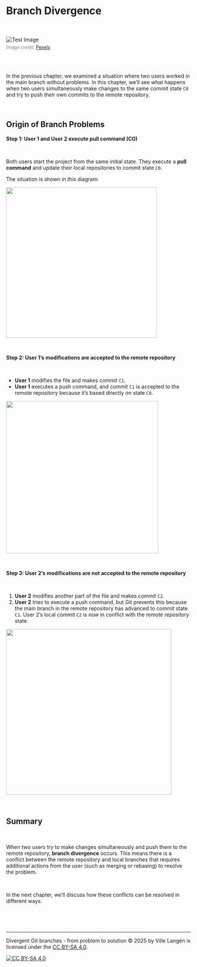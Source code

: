 # Branch Divergence{#divergences}

<br><br>
<img src="images/divergence.jpg" alt="Test Image" style="max-width: 100%; height: auto;">
<figcaption style="font-size: 0.9em; color: gray; margin-top: 5px;">
    Image credit: <a href="https://www.pexels.com/photo/a-woman-crying-for-help-7640773/" target="_blank">Pexels</a>
</figcaption>
<br><br>

In the previous chapter, we examined a situation where two users worked in the main branch without problems. In this chapter, we'll see what happens when two users simultaneously make changes to the same commit state `C0` and try to push their own commits to the remote repository.

\

## Origin of Branch Problems

**Step 1: User 1 and User 2 execute pull command (C0)**

\

Both users start the project from the same initial state. They execute a **pull command** and update their local repositories to commit state `C0`.

The situation is shown in this diagram:

![](images/divergent_branch1.png){width="410"}

\

**Step 2: User 1's modifications are accepted to the remote repository**

\

- **User 1** modifies the file and makes commit `C1`.
- **User 1** executes a push command, and commit `C1` is accepted to the remote repository because it's based directly on state `C0`.

![](images/divergent_branch2.png){width="415"}

\

**Step 3: User 2's modifications are not accepted to the remote repository**

\

1. **User 2** modifies another part of the file and makes commit `C2`.
2. **User 2** tries to execute a push command, but Git prevents this because the main branch in the remote repository has advanced to commit state `C1`. User 2's local commit `C2` is now in conflict with the remote repository state.

![](images/divergent_branch3.png){width="451"}

\

## Summary

\

When two users try to make changes simultaneously and push them to the remote repository, **branch divergence** occurs. This means there is a conflict between the remote repository and local branches that requires additional actions from the user (such as merging or rebasing) to resolve the problem.

\

In the next chapter, we'll discuss how these conflicts can be resolved in different ways.

\

\

------------------------------------------------------------------------

Divergent Git branches - from problem to solution © 2025 by
Ville Langén is licensed under the [CC BY-SA 4.0](https://creativecommons.org/licenses/by-sa/4.0/?ref=chooser-v1).

[![CC BY-SA 4.0](https://licensebuttons.net/l/by-sa/4.0/88x31.png)](https://creativecommons.org/licenses/by-sa/4.0/)